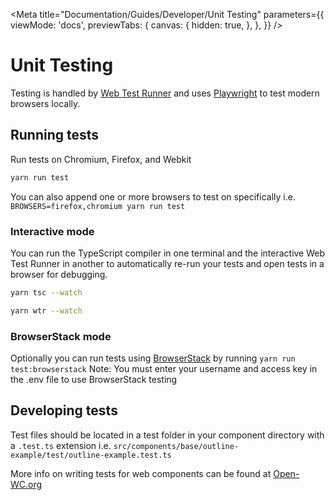 
<Meta
  title="Documentation/Guides/Developer/Unit Testing"
  parameters={{
    viewMode: 'docs',
    previewTabs: {
      canvas: {
        hidden: true,
      },
    },
  }}
/>

# Unit Testing

Testing is handled by [Web Test Runner](https://modern-web.dev/guides/test-runner/getting-started/) and uses [Playwright](https://playwright.dev/) to test modern browsers locally.

## Running tests

Run tests on Chromium, Firefox, and Webkit

```bash
yarn run test
```

You can also append one or more browsers to test on specifically i.e.
`BROWSERS=firefox,chromium yarn run test`

### Interactive mode

You can run the TypeScript compiler in one terminal and the interactive Web Test Runner in another to automatically re-run your tests and open tests in a browser for debugging.

```bash
yarn tsc --watch

yarn wtr --watch
```

### BrowserStack mode

Optionally you can run tests using [BrowserStack](https://www.browserstack.com/) by running
`yarn run test:browserstack`
Note: You must enter your username and access key in the .env file to use BrowserStack testing

## Developing tests

Test files should be located in a test folder in your component directory with a `.test.ts` extension i.e. `src/components/base/outline-example/test/outline-example.test.ts`

More info on writing tests for web components can be found at [Open-WC.org](https://open-wc.org/docs/testing/helpers/)
